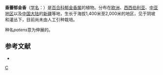 {{Speciesbox 
| taxon = Tulipa patens
| authority = Agardh ex Schult.
}}

'''垂蕾郁金香'''（[[学名|学名]]：{{lang|la|''Tulipa patens''}}）是[[百合科|百合科]][[郁金香属|郁金香属]]的植物。分布在[[欧洲|欧洲]]、[[西西伯利亚|西西伯利亚]]、[[中亚地区|中亚地区]]以及[[中国大陆|中国大陆]]的[[新疆|新疆]]等地，生长于海拔1,400米至2,000米的地区，见于阴坡和灌丛下，目前尚未由人工引种栽培。

种名''patens''意为伸展的。

== 参考文献 ==
<div class="references-small">
* {{cite web| url =http://www.bioinfo.cn/db05/KmzwSpecies.php?action=view&id=12493| title =垂蕾郁金香| work =《中国高等植物数据库全库》| publisher =中国科学院微生物研究所| author =昆明植物研究所| accessdate =2009-02-24| deadurl =yes| archiveurl =https://web.archive.org/web/20160305041138/http://www.bioinfo.cn/db05/KmzwSpecies.php?action=view&id=12493| archivedate =2016-03-05}}
</div>
{{Taxonbar|from=Q10929038}}

[[Category:郁金香属|C]]


{{植物小作品}}